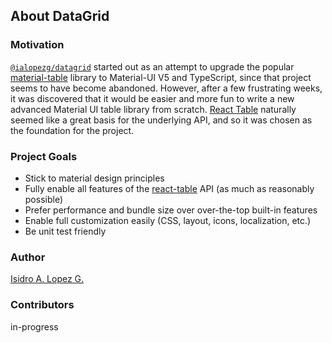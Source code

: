 
<Head>
  <title>DataGrid - About &amp; FAQ</title>
</Head>

## About DataGrid

<Summary />

### Motivation

[`@ialopezg/datagrid`](https://www.npmjs.com/package/ialopezg/datagrid) started out as an attempt to upgrade the popular
[material-table](https://material-table.com/) library to Material-UI V5 and TypeScript, since that project seems to have
become abandoned. However, after a few frustrating weeks, it was discovered that it would be easier and more fun to write
a new advanced Material UI table library from scratch. [React Table](https://react-table.tanstack.com/) naturally seemed
like a great basis for the underlying API, and so it was chosen as the foundation for the project.

### Project Goals

- Stick to material design principles
- Fully enable all features of the [react-table](https://react-table.tanstack.com/) API (as much as reasonably possible)
- Prefer performance and bundle size over over-the-top built-in features
- Enable full customization easily (CSS, layout, icons, localization, etc.)
- Be unit test friendly

### Author

[Isidro A. Lopez G.](https://github.com/ialopezg)

### Contributors

in-progress

<LinkCards />
